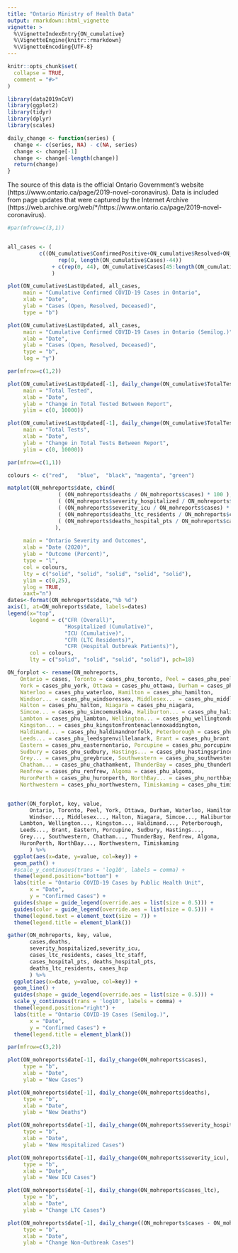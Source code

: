```yaml
---
title: "Ontario Ministry of Health Data"
output: rmarkdown::html_vignette
vignette: >
  %\VignetteIndexEntry{ON_cumulative}
  %\VignetteEngine{knitr::rmarkdown}
  %\VignetteEncoding{UTF-8}
---
```


```r
knitr::opts_chunk$set(
  collapse = TRUE,
  comment = "#>"
)
```

```r
library(data2019nCoV)
library(ggplot2)
library(tidyr)
library(dplyr)
library(scales)

daily_change <- function(series) {
  change <- c(series, NA) - c(NA, series)
  change <- change[-1]
  change <- change[-length(change)]
  return(change)
}
```

The source of this data is the official Ontario Government's website (https://www.ontario.ca/page/2019-novel-coronavirus). Data is included from page updates that were captured by the Internet Archive (https://web.archive.org/web/*/https://www.ontario.ca/page/2019-novel-coronavirus).

```r

#par(mfrow=c(3,1))


all_cases <- ( 
          c((ON_cumulative$ConfirmedPositive+ON_cumulative$Resolved+ON_cumulative$Deceased)[1:44],
                rep(0, length(ON_cumulative$Cases)-44))
              + c(rep(0, 44), ON_cumulative$Cases[45:length(ON_cumulative$Cases)])
              )

plot(ON_cumulative$LastUpdated, all_cases,
     main = "Cumulative Confirmed COVID-19 Cases in Ontario",
     xlab = "Date",
     ylab = "Cases (Open, Resolved, Deceased)",
     type = "b")

plot(ON_cumulative$LastUpdated, all_cases,
     main = "Cumulative Confirmed COVID-19 Cases in Ontario (Semilog.)",
     xlab = "Date",
     ylab = "Cases (Open, Resolved, Deceased)",
     type = "b",
     log = "y")

par(mfrow=c(1,2))

plot(ON_cumulative$LastUpdated[-1], daily_change(ON_cumulative$TotalTested), type="b",
     main = "Total Tested",
     xlab = "Date",
     ylab = "Change in Total Tested Between Report",
     ylim = c(0, 10000))

plot(ON_cumulative$LastUpdated[-1], daily_change(ON_cumulative$TotalTests), type="b",
     main = "Total Tests",
     xlab = "Date",
     ylab = "Change in Total Tests Between Report",
     ylim = c(0, 10000))

par(mfrow=c(1,1))

colours <- c("red",   "blue",  "black", "magenta", "green")

matplot(ON_mohreports$date, cbind( 
                ( (ON_mohreports$deaths / ON_mohreports$cases) * 100 ),
                ( (ON_mohreports$severity_hospitalized / ON_mohreports$cases) * 100 ),
                ( (ON_mohreports$severity_icu / ON_mohreports$cases) * 100 ),
                ( (ON_mohreports$deaths_ltc_residents / ON_mohreports$cases_ltc_residents) * 100 ),
                ( (ON_mohreports$deaths_hospital_pts / ON_mohreports$cases_hospital_pts) * 100 )
               ),
                           
     main = "Ontario Severity and Outcomes",
     xlab = "Date (2020)",
     ylab = "Outcome (Percent)",
     type = "l",
     col = colours,
     lty = c("solid", "solid", "solid", "solid", "solid"),
     ylim = c(0,25),
     ylog = TRUE,
     xaxt="n")
dates<-format(ON_mohreports$date,"%b %d")
axis(1, at=ON_mohreports$date, labels=dates)
legend(x="top", 
       legend = c("CFR (Overall)", 
                  "Hospitalized (Cumulative)", 
                  "ICU (Cumulative)", 
                  "CFR (LTC Residents)",
                  "CFR (Hospital Outbreak Patients)"), 
       col = colours,
       lty = c("solid", "solid", "solid", "solid"), pch=18)
```

```r

ON_forplot <- rename(ON_mohreports,
    Ontario = cases, Toronto = cases_phu_toronto, Peel = cases_phu_peel, 
    York = cases_phu_york, Ottawa = cases_phu_ottawa, Durham = cases_phu_durham, 
    Waterloo = cases_phu_waterloo, Hamilton = cases_phu_hamilton, 
    Windsor... = cases_phu_windsoressex, Middlesex... = cases_phu_middlesexlondon, 
    Halton = cases_phu_halton, Niagara = cases_phu_niagara, 
    Simcoe... = cases_phu_simcoemuskoka, Haliburton... = cases_phu_haliburtonkawarthapineridge,
    Lambton = cases_phu_lambton, Wellington... = cases_phu_wellingtondufferinguelph, 
    Kingston... = cases_phu_kingstonfrontenaclennoxaddington, 
    Haldimand... = cases_phu_haldimandnorfolk, Peterborough = cases_phu_peterborough, 
    Leeds... = cases_phu_leedsgrenvillelanark, Brant = cases_phu_brant, 
    Eastern = cases_phu_easternontario, Porcupine = cases_phu_porcupine, 
    Sudbury = cases_phu_sudbury, Hastings... = cases_phu_hastingsprinceedward, 
    Grey... = cases_phu_greybruce, Southwestern = cases_phu_southwestern, 
    Chatham... = cases_phu_chathamkent, ThunderBay = cases_phu_thunderbay, 
    Renfrew = cases_phu_renfrew, Algoma = cases_phu_algoma, 
    HuronPerth = cases_phu_huronperth, NorthBay... = cases_phu_northbayparrysound, 
    Northwestern = cases_phu_northwestern, Timiskaming = cases_phu_timiskaming)


gather(ON_forplot, key, value, 
       Ontario, Toronto, Peel, York, Ottawa, Durham, Waterloo, Hamilton,
       Windsor..., Middlesex..., Halton, Niagara, Simcoe..., Haliburton...,
    Lambton, Wellington..., Kingston..., Haldimand..., Peterborough, 
    Leeds..., Brant, Eastern, Porcupine, Sudbury, Hastings..., 
    Grey..., Southwestern, Chatham..., ThunderBay, Renfrew, Algoma, 
    HuronPerth, NorthBay..., Northwestern, Timiskaming
       ) %>%
  ggplot(aes(x=date, y=value, col=key)) +
  geom_path() +
  #scale_y_continuous(trans = 'log10', labels = comma) +
  theme(legend.position="bottom") +
  labs(title = "Ontario COVID-19 Cases by Public Health Unit",
       x = "Date", 
       y = "Confirmed Cases") +
  guides(shape = guide_legend(override.aes = list(size = 0.5))) +
  guides(color = guide_legend(override.aes = list(size = 0.5))) +
  theme(legend.text = element_text(size = 7)) +
  theme(legend.title = element_blank())

gather(ON_mohreports, key, value, 
       cases,deaths,
       severity_hospitalized,severity_icu,
       cases_ltc_residents, cases_ltc_staff,
       cases_hospital_pts, deaths_hospital_pts,
       deaths_ltc_residents, cases_hcp
       ) %>%
  ggplot(aes(x=date, y=value, col=key)) +
  geom_line() +
  guides(shape = guide_legend(override.aes = list(size = 0.5))) +
  scale_y_continuous(trans = 'log10', labels = comma) +
  theme(legend.position="right") +
  labs(title = "Ontario COVID-19 Cases (Semilog.)",
       x = "Date", 
       y = "Confirmed Cases") +
  theme(legend.title = element_blank())
```

```r

par(mfrow=c(3,2))

plot(ON_mohreports$date[-1], daily_change(ON_mohreports$cases),
     type = "b",
     xlab = "Date",
     ylab = "New Cases")

plot(ON_mohreports$date[-1], daily_change(ON_mohreports$deaths),
     type = "b",
     xlab = "Date",
     ylab = "New Deaths")

plot(ON_mohreports$date[-1], daily_change(ON_mohreports$severity_hospitalized),
     type = "b",
     xlab = "Date",
     ylab = "New Hospitalized Cases")

plot(ON_mohreports$date[-1], daily_change(ON_mohreports$severity_icu),
     type = "b",
     xlab = "Date",
     ylab = "New ICU Cases")

plot(ON_mohreports$date[-1], daily_change(ON_mohreports$cases_ltc),
     type = "b",
     xlab = "Date",
     ylab = "Change LTC Cases")

plot(ON_mohreports$date[-1], daily_change((ON_mohreports$cases - ON_mohreports$cases_ltc - ON_mohreports$cases_hospital_pts)),
     type = "b",
     xlab = "Date",
     ylab = "Change Non-Outbreak Cases")


```
